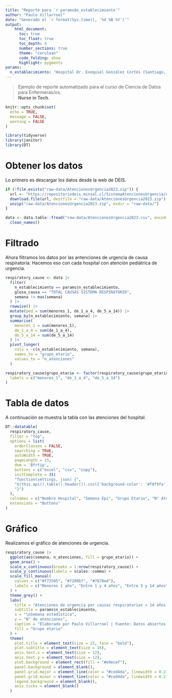 ```yaml
---
title: "Reporte para `r params$n_establecimiento`"
author: "Paulo Villarroel"
date: "Generado el `r format(Sys.time(), '%d %B %Y')`"
output: 
    html_document:
      toc: true
      toc_float: true
      toc_depth: 4
      number_sections: true
      theme: "cerulean"
      code_folding: show
      highlight: pygments
params:
  n_establecimiento: "Hospital Dr. Exequiel González Cortés (Santiago, San Miguel)"
---
```


>Ejemplo de reporte automatizado para el curso de Ciencia de Datos para Enfermeras/os.<br>
>**Nurse in Tech**.

```r
knitr::opts_chunk$set(
  echo = TRUE,
  message = FALSE,
  warning = FALSE
)

library(tidyverse)
library(janitor)
library(DT)
```

# Obtener los datos

Lo primero es descargar los datos desde la web de DEIS.

```r
if (!file.exists("raw-data/AtencionesUrgencia2023.zip")) {
  url <- "https://repositoriodeis.minsal.cl/SistemaAtencionesUrgencia/AtencionesUrgencia2023.zip"
  download.file(url, destfile = "raw-data/AtencionesUrgencia2023.zip")
  unzip("raw-data/AtencionesUrgencia2023.zip", exdir = "raw-data/")
}

data <- data.table::fread("raw-data/AtencionesUrgencia2023.csv", encoding = "Latin-1") |>
  clean_names()
```

# Filtrado

Ahora filtramos los datos por las antenciones de urgencia de causa respiratoria. Hacemos eso con cada hospital con atención pediátrica de urgencia.

```r
respiratory_cause <- data |>
  filter(
    n_establecimiento == params$n_establecimiento,
    glosa_causa == "TOTAL CAUSAS SISTEMA RESPIRATORIO",
    semana != max(semana)
  ) |>
  rowwise() |>
  mutate(ped = sum(menores_1, de_1_a_4, de_5_a_14)) |>
  group_by(n_establecimiento, semana) |>
  summarise(
    menores_1 = sum(menores_1),
    de_1_a_4 = sum(de_1_a_4),
    de_5_a_14 = sum(de_5_a_14)
  ) |>
  pivot_longer(
    cols = -c(n_establecimiento, semana),
    names_to = "grupo_etario",
    values_to = "n_atenciones"
  )

respiratory_cause$grupo_etario <- factor(respiratory_cause$grupo_etario,
  labels = c("menores_1", "de_1_a_4", "de_5_a_14")
)
```

# Tabla de datos

A continuación se muestra la tabla con las atenciones del hospital.

```r
DT::datatable(
  respiratory_cause,
  filter = "top",
  options = list(
    orderClasses = FALSE,
    searching = TRUE,
    autoWidth = TRUE,
    pageLength = 15,
    dom = 'Bfrtip',
    buttons = c("excel", "csv", "copy"),
    initComplete = JS(
    "function(settings, json) {",
    "$(this.api().table().header()).css({'background-color': '#f8f9fa', 'color': '#2b2d42'});",
    "}")
  ),
  colnames = c("Nombre Hospital", "Semana Epi", "Grupo Etario", "N° Atenciones"),
  extensions = "Buttons"
)

```

# Gráfico

Realizamos el gráfico de atenciones de urgencia.

```r
respiratory_cause |>
  ggplot(aes(semana, n_atenciones, fill = grupo_etario)) +
  geom_area() +
  scale_x_continuous(breaks = 1:nrow(respiratory_cause)) +
  scale_y_continuous(labels = scales::comma) +
  scale_fill_manual(
    values = c("#f72585", "#7209b7", "#7678ed"),
    labels = c("Menores 1 año", "Entre 1 y 4 años", "Entre 5 y 14 años")
  ) +
  theme_grey() +
  labs(
    title = "Atenciones de urgencia por causas respiratorias < 14 años. 2023",
    subtitle = params$n_establecimiento,
    x = "\nSemana estadística",
    y = "N° de atenciones",
    caption = "Elaborado por Paulo Villarroel | Fuente: Datos abiertos DEIS",
    fill = "Grupo etario"
  ) +
  theme(
    plot.title = element_text(size = 22, face = "bold"),
    plot.subtitle = element_text(size = 16),
    axis.text.x = element_text(size = 12),
    axis.text.y = element_text(size = 12),
    plot.background = element_rect(fill = "#e9ecef"),
    panel.background = element_blank(),
    panel.grid.major = element_line(color = "#ced4da", linewidth = 0.2),
    panel.grid.minor = element_line(color = "#ced4da", linewidth = 0.2),
    legend.background = element_blank(),
    axis.ticks = element_blank()
  )
```

